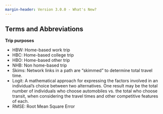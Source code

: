 ```yaml
---
margin-header: Version 3.0.0 - What's New?
---
```


## Terms and Abbreviations
**Trip purposes**

 - HBW: Home-based work trip
 - HBC: Home-based college trip
 - HBO: Home-based other trip
 - NHB: Non home-based trip
 - Skims: Network links in a path are “skimmed” to determine total travel time.
 - Logit: A mathematical approach for expressing the factors involved in an individual’s choice between two alternatives.  One result may be the total number of individuals who choose automobiles vs. the total who choose transit, when considering the travel times and other competitive features of each.
 - RMSE: Root Mean Square Error

